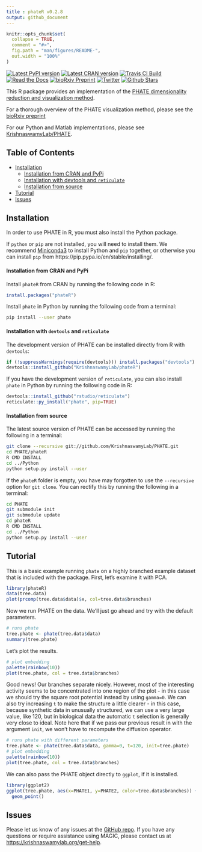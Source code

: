 ```yaml
---
title : phateR v0.2.8
output: github_document
---
```


<!-- README.md is generated from README.Rmd. Please edit that file -->

```r
knitr::opts_chunk$set(
  collapse = TRUE,
  comment = "#>",
  fig.path = "man/figures/README-",
  out.width = "100%"
)
```

[![Latest PyPI version](https://img.shields.io/pypi/v/phate.svg)](https://pypi.org/project/phate/)
[![Latest CRAN version](https://img.shields.io/cran/v/phateR.svg)](https://cran.r-project.org/package=phateR)
[![Travis CI Build](https://api.travis-ci.com/KrishnaswamyLab/phateR.svg?branch=master)](https://travis-ci.com/KrishnaswamyLab/phateR)
[![Read the Docs](https://img.shields.io/readthedocs/phate.svg)](https://phate.readthedocs.io/)
[![bioRxiv Preprint](https://zenodo.org/badge/DOI/10.1101/120378.svg)](https://www.biorxiv.org/content/early/2017/12/01/120378)
[![Twitter](https://img.shields.io/twitter/follow/KrishnaswamyLab.svg?style=social&label=Follow)](https://twitter.com/KrishnaswamyLab)
[![Github Stars](https://img.shields.io/github/stars/KrishnaswamyLab/PHATE.svg?style=social&label=Stars)](https://github.com/KrishnaswamyLab/PHATE/)

This R package provides an implementation of the
[PHATE dimensionality reduction and visualization method](https://www.biorxiv.org/content/early/2017/12/01/120378).

For a thorough overview of the PHATE visualization method, please see the [bioRxiv preprint](https://www.biorxiv.org/content/early/2017/12/01/120378)

For our Python and Matlab implementations, please see [KrishnaswamyLab/PHATE](https://github.com/KrishnaswamyLab/PHATE).

## Table of Contents

  * [Installation](#installation)
    * [Installation from CRAN and PyPi](#installation-from-cran-and-pypi)
    * [Installation with devtools and <code>reticulate</code>](#installation-with-devtools-and-reticulate)
    * [Installation from source](#installation-from-source)
  * [Tutorial](#tutorial)
  * [Issues](#issues)

## Installation

In order to use PHATE in R, you must also install the Python package.

If `python` or `pip` are not installed, you will need to install them. We recommend [Miniconda3](https://conda.io/miniconda.html) to install Python and `pip` together, or otherwise you can install `pip` from https://pip.pypa.io/en/stable/installing/.

#### Installation from CRAN and PyPi

Install `phateR` from CRAN by running the following code in R:

```r
install.packages("phateR")
```

Install `phate` in Python by running the following code from a terminal:

```bash
pip install --user phate
```

#### Installation with `devtools` and `reticulate`

The development version of PHATE can be installed directly from R with `devtools`:

```r
if (!suppressWarnings(require(devtools))) install.packages("devtools")
devtools::install_github("KrishnaswamyLab/phateR")
```

If you have the development version of `reticulate`, you can also install `phate` in Python by running the following code in R:

```r
devtools::install_github("rstudio/reticulate")
reticulate::py_install("phate", pip=TRUE)
```


#### Installation from source

The latest source version of PHATE can be accessed by running the following in a terminal:

```bash
git clone --recursive git://github.com/KrishnaswamyLab/PHATE.git
cd PHATE/phateR
R CMD INSTALL
cd ../Python
python setup.py install --user
```

If the `phateR` folder is empty, you have may forgotten to use the `--recursive` option for `git clone`. You can rectify this by running the following in a terminal:

```bash
cd PHATE
git submodule init
git submodule update
cd phateR
R CMD INSTALL
cd ../Python
python setup.py install --user
```

## Tutorial

This is a basic example running `phate` on a highly branched example dataset
that is included with the package. First, let's examine it with PCA.

```r
library(phateR)
data(tree.data)
plot(prcomp(tree.data$data)$x, col=tree.data$branches)
```

Now we run PHATE on the data. We'll just go ahead and try with the default parameters.

```r
# runs phate
tree.phate <- phate(tree.data$data)
summary(tree.phate)
```

Let's plot the results.

```r
# plot embedding
palette(rainbow(10))
plot(tree.phate, col = tree.data$branches)
```

Good news! Our branches separate nicely. However, most of the interesting activity seems to be concentrated into one region of the plot - in this case we should try the square root potential instead by using `gamma=0`. We can also try increasing `t` to make the structure a little clearer - in this case, because synthetic data in unusually structured, we can use a very large value, like 120, but in biological data the automatic `t` selection is generally very close to ideal. Note here that if we pass our previous result in with the argument `init`, we won't have to recompute the diffusion operator.

```r
# runs phate with different parameters
tree.phate <- phate(tree.data$data, gamma=0, t=120, init=tree.phate)
# plot embedding
palette(rainbow(10))
plot(tree.phate, col = tree.data$branches)
```

We can also pass the PHATE object directly to `ggplot`, if it is installed.

```r
library(ggplot2)
ggplot(tree.phate, aes(x=PHATE1, y=PHATE2, color=tree.data$branches)) +
  geom_point()
```


## Issues

Please let us know of any issues at the [GitHub repo](https://github.com/KrishnaswamyLab/phateR/issues). If you have any questions or require assistance using MAGIC, please contact us at <https://krishnaswamylab.org/get-help>.

